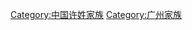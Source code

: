 {{main|廣州許氏家族}}
{{Commons category|Xu Family of Guangzhou (Hui's family)}}
[[Category:中国许姓家族|Category:中国许姓家族]]
[[Category:广州家族|Category:广州家族]]